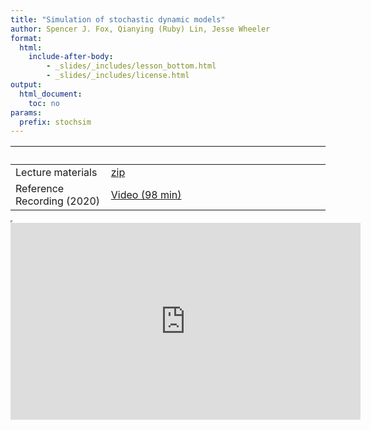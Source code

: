 ```yaml
---
title: "Simulation of stochastic dynamic models"
author: Spencer J. Fox, Qianying (Ruby) Lin, Jesse Wheeler
format: 
  html: 
    include-after-body:
        - _slides/_includes/lesson_bottom.html
        - _slides/_includes/license.html
output:
  html_document:
    toc: no
params:
  prefix: stochsim
---
```


|   |   |
|----------------------|--------------------------------------------------|
| Lecture materials | [zip](_slides/2_Stochastic/2_Stochastic.zip) |
| Reference Recording (2020) | [Video (98 min)](https://www.youtube.com/playlist?list=PLluGwj6FGt2RBA4OQ_OdJj5CEJSjRGxut) |

<!-- | Quiz                              | [PDF](slides/stochsim/quiz.pdf)| -->

<!-- | **Measles** data for the lesson   | [data](slides/stochsim/Measles_Consett_1948.csv)| -->

<!-- | **R** script for the lesson       | [**R**](slides/stochsim/main.R)| -->

<!-- | Worked solutions to the Exercises | [HTML](slides/stochsim/exercises.html)| -->

<iframe width="0" height="0">

</iframe>

<iframe data-external="1" width="560" height="315" src="https://www.youtube-nocookie.com/embed/videoseries?list=PLluGwj6FGt2RBA4OQ_OdJj5CEJSjRGxut" frameborder="0" allow="accelerometer; autoplay; encrypted-media; gyroscope; picture-in-picture" allowfullscreen>

</iframe>

